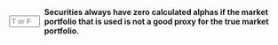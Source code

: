 ::: {.question-block}

<form onsubmit="event.preventDefault(); checkAnswerBox('module5_tf_q5','F')" style="display: flex; align-items: center; gap: 8px;">
<input type="text" id="module5_tf_q5" name="module5_tf_q5" maxlength="1" placeholder="T or F" style="width: 55px;" data-correct-answer="F" /> 
<label for="module5_tf_q5"><strong>Securities always have zero calculated alphas if the market portfolio that is used is not a good proxy for the true market portfolio.</strong></label>
</form>

<div id="feedback-module5_tf_q5" class="feedback" data-status="" style="display:none;">
This is FALSE. If the market portfolio proxy is poor, calculated alphas may deviate from zero.
</div>

:::
